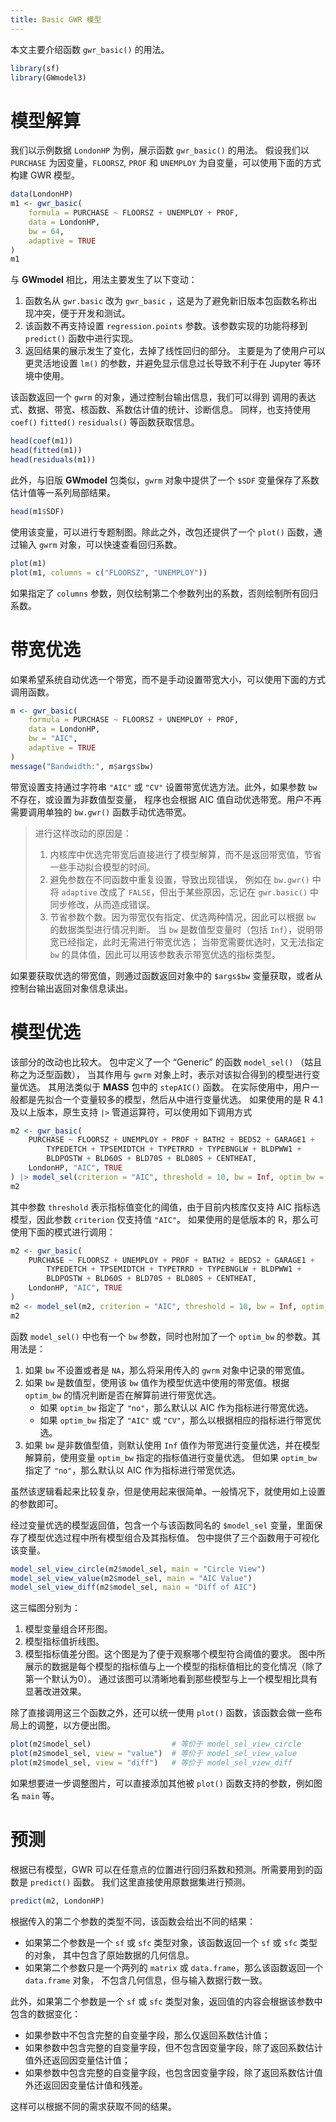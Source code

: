 ```yaml
---
title: Basic GWR 模型
---
```


本文主要介绍函数 `gwr_basic()` 的用法。

```r
library(sf)
library(GWmodel3)
```

# 模型解算

我们以示例数据 `LondonHP` 为例，展示函数 `gwr_basic()` 的用法。
假设我们以 `PURCHASE` 为因变量，`FLOORSZ`, `PROF` 和 `UNEMPLOY` 为自变量，可以使用下面的方式构建 GWR 模型。

```r
data(LondonHP)
m1 <- gwr_basic(
    formula = PURCHASE ~ FLOORSZ + UNEMPLOY + PROF,
    data = LondonHP,
    bw = 64,
    adaptive = TRUE
)
m1
```

与 **GWmodel** 相比，用法主要发生了以下变动：

1. 函数名从 `gwr.basic` 改为 `gwr_basic` ，这是为了避免新旧版本包函数名称出现冲突，便于开发和测试。
3. 该函数不再支持设置 `regression.points` 参数。该参数实现的功能将移到 `predict()` 函数中进行实现。
4. 返回结果的展示发生了变化，去掉了线性回归的部分。
主要是为了使用户可以更灵活地设置 `lm()` 的参数，并避免显示信息过长导致不利于在 Jupyter 等环境中使用。

该函数返回一个 `gwrm` 的对象，通过控制台输出信息，我们可以得到
调用的表达式、数据、带宽、核函数、系数估计值的统计、诊断信息。
同样，也支持使用 `coef()` `fitted()` `residuals()` 等函数获取信息。

```r
head(coef(m1))
head(fitted(m1))
head(residuals(m1))
```

此外，与旧版 **GWmodel** 包类似，`gwrm` 对象中提供了一个 `$SDF` 变量保存了系数估计值等一系列局部结果。

```r
head(m1$SDF)
```

使用该变量，可以进行专题制图。除此之外，改包还提供了一个 `plot()` 函数，通过输入 `gwrm` 对象，可以快速查看回归系数。

```r
plot(m1)
plot(m1, columns = c("FLOORSZ", "UNEMPLOY"))
```

如果指定了 `columns` 参数，则仅绘制第二个参数列出的系数，否则绘制所有回归系数。

# 带宽优选

如果希望系统自动优选一个带宽，而不是手动设置带宽大小，可以使用下面的方式调用函数。

```r
m <- gwr_basic(
    formula = PURCHASE ~ FLOORSZ + UNEMPLOY + PROF,
    data = LondonHP,
    bw = "AIC",
    adaptive = TRUE
)
message("Bandwidth:", m$args$bw)
```

带宽设置支持通过字符串 `"AIC"` 或 `"CV"` 设置带宽优选方法。此外，如果参数 `bw` 不存在，或设置为非数值型变量，
程序也会根据 AIC 值自动优选带宽。用户不再需要调用单独的 `bw.gwr()` 函数手动优选带宽。

> 进行这样改动的原因是：
> 
> 1. 内核库中优选完带宽后直接进行了模型解算，而不是返回带宽值，节省一些手动拟合模型的时间。
> 2. 避免参数在不同函数中重复设置，导致出现错误，
> 例如在 `bw.gwr()` 中将 `adaptive` 改成了 `FALSE`，但出于某些原因，忘记在 `gwr.basic()` 中同步修改，从而造成错误。
> 3. 节省参数个数。因为带宽仅有指定、优选两种情况，因此可以根据 `bw` 的数据类型进行情况判断。
> 当 `bw` 是数值型变量时（包括 `Inf`），说明带宽已经指定，此时无需进行带宽优选；
> 当带宽需要优选时，又无法指定 `bw` 的具体值，因此可以用该参数表示带宽优选的指标类型。

如果要获取优选的带宽值，则通过函数返回对象中的 `$args$bw` 变量获取，或者从控制台输出返回对象信息读出。

# 模型优选

该部分的改动也比较大。
包中定义了一个 “Generic” 的函数 `model_sel()` （姑且称之为泛型函数），
当其作用与 `gwrm` 对象上时，表示对该拟合得到的模型进行变量优选。
其用法类似于 **MASS** 包中的 `stepAIC()` 函数。
在实际使用中，用户一般都是先拟合一个变量较多的模型，然后从中进行变量优选。
如果使用的是 R 4.1 及以上版本，原生支持 `|>` 管道运算符，可以使用如下调用方式

```r
m2 <- gwr_basic(
    PURCHASE ~ FLOORSZ + UNEMPLOY + PROF + BATH2 + BEDS2 + GARAGE1 +
        TYPEDETCH + TPSEMIDTCH + TYPETRRD + TYPEBNGLW + BLDPWW1 +
        BLDPOSTW + BLD60S + BLD70S + BLD80S + CENTHEAT,
    LondonHP, "AIC", TRUE
) |> model_sel(criterion = "AIC", threshold = 10, bw = Inf, optim_bw = "AIC")
m2
```

其中参数 `threshold` 表示指标值变化的阈值，由于目前内核库仅支持 AIC 指标选模型，因此参数 `criterion` 仅支持值 `"AIC"`。
如果使用的是低版本的 R，那么可使用下面的模式进行调用：

```r
m2 <- gwr_basic(
    PURCHASE ~ FLOORSZ + UNEMPLOY + PROF + BATH2 + BEDS2 + GARAGE1 +
        TYPEDETCH + TPSEMIDTCH + TYPETRRD + TYPEBNGLW + BLDPWW1 +
        BLDPOSTW + BLD60S + BLD70S + BLD80S + CENTHEAT,
    LondonHP, "AIC", TRUE
)
m2 <- model_sel(m2, criterion = "AIC", threshold = 10, bw = Inf, optim_bw = "AIC")
m2
```

函数 `model_sel()` 中也有一个 `bw` 参数，同时也附加了一个 `optim_bw` 的参数。其用法是：

1. 如果 `bw` 不设置或者是 `NA`，那么将采用传入的 `gwrm` 对象中记录的带宽值。
2. 如果 `bw` 是数值型，使用该 `bw` 值作为模型优选中使用的带宽值。根据 `optim_bw` 的情况判断是否在解算前进行带宽优选。
    - 如果 `optim_bw` 指定了 `"no"`，那么默认以 AIC 作为指标进行带宽优选。
    - 如果 `optim_bw` 指定了 `"AIC"` 或 `"CV"`，那么以根据相应的指标进行带宽优选。
3. 如果 `bw` 是非数值型值，则默认使用 `Inf` 值作为带宽进行变量优选，并在模型解算前，使用变量 `optim_bw` 指定的指标值进行变量优选。
但如果 `optim_bw` 指定了 `"no"`，那么默认以 AIC 作为指标进行带宽优选。

虽然该逻辑看起来比较复杂，但是使用起来很简单。一般情况下，就使用如上设置的参数即可。

经过变量优选的模型返回值，包含一个与该函数同名的 `$model_sel` 变量，里面保存了模型优选过程中所有模型组合及其指标值。
包中提供了三个函数用于可视化该变量。

```r
model_sel_view_circle(m2$model_sel, main = "Circle View")
model_sel_view_value(m2$model_sel, main = "AIC Value")
model_sel_view_diff(m2$model_sel, main = "Diff of AIC")
```

这三幅图分别为：

1. 模型变量组合环形图。
2. 模型指标值折线图。
3. 模型指标值差分图。这个图是为了便于观察哪个模型符合阈值的要求。
图中所展示的数据是每个模型的指标值与上一个模型的指标值相比的变化情况（除了第一个默认为0）。
通过该图可以清晰地看到那些模型与上一个模型相比具有显著改进效果。

除了直接调用这三个函数之外，还可以统一使用 `plot()` 函数，该函数会做一些布局上的调整，以方便出图。

```r
plot(m2$model_sel)                  # 等价于 model_sel_view_circle
plot(m2$model_sel, view = "value")  # 等价于 model_sel_view_value
plot(m2$model_sel, view = "diff")   # 等价于 model_sel_view_diff
```

如果想要进一步调整图片，可以直接添加其他被 `plot()` 函数支持的参数，例如图名 `main` 等。

# 预测

根据已有模型，GWR 可以在任意点的位置进行回归系数和预测。所需要用到的函数是 `predict()` 函数。
我们这里直接使用原数据集进行预测。

```r
predict(m2, LondonHP)
```

根据传入的第二个参数的类型不同，该函数会给出不同的结果：

- 如果第二个参数是一个 `sf` 或 `sfc` 类型对象，该函数返回一个 `sf` 或 `sfc` 类型的对象，
其中包含了原始数据的几何信息。
- 如果第二个参数只是一个两列的 `matrix` 或 `data.frame`，那么该函数返回一个 `data.frame` 对象，
不包含几何信息，但与输入数据行数一致。

此外，如果第二个参数是一个 `sf` 或 `sfc` 类型对象，返回值的内容会根据该参数中包含的数据变化：

- 如果参数中不包含完整的自变量字段，那么仅返回系数估计值；
- 如果参数中包含完整的自变量字段，但不包含因变量字段，除了返回系数估计值外还返回因变量估计值；
- 如果参数中包含完整的自变量字段，也包含因变量字段，除了返回系数估计值外还返回因变量估计值和残差。

这样可以根据不同的需求获取不同的结果。
